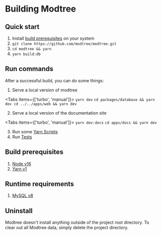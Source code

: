 
# Building Modtree

## Quick start

1. Install [build prerequisites](#build-prerequisites) on your system
2. `git clone https://github.com/modtree/modtree.git`
3. `cd modtree && yarn`
3. `yarn build:db`

## Run commands

After a successful build, you can do some things:

1. Serve a local version of modtree

<Tabs items={['turbo', 'manual']}>
  <Tab>
    ```
    yarn dev
    ```
  </Tab>
  <Tab>
    ```
    cd packages/database && yarn dev
    cd ../../apps/web && yarn dev
    ```
  </Tab>
</Tabs>

2. Serve a local version of the documentation site

<Tabs items={['turbo', 'manual']}>
  <Tab>
    ```
    yarn dev:docs
    ```
  </Tab>
  <Tab>
    ```
    cd apps/docs && yarn dev
    ```
  </Tab>
</Tabs>

3. Run some [Yarn Scripts](/docs/developer-guide/yarn-scripts)
4. Run [Tests](/docs/developer-guide/tests)

## Build prerequisites

1. [Node v16][node]
2. [Yarn v1][yarn]

## Runtime requirements

1. [MySQL v8][mysql]

[node]: https://nodejs.org
[yarn]: https://classic.yarnpkg.com/lang/en/docs/install/
[mysql]: https://dev.mysql.com/doc/mysql-installation-excerpt

## Uninstall

Modtree doesn't install anything outside of the project root
directory. To clear out all Modtree data, simply delete the project
directory.
